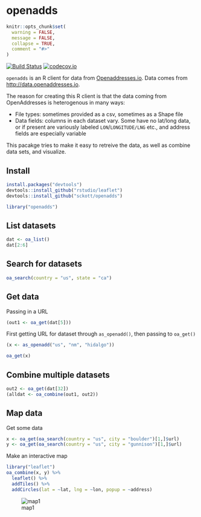 openadds
========

```r
knitr::opts_chunk$set(
  warning = FALSE,
  message = FALSE,
  collapse = TRUE,
  comment = "#>"
)
```

[![Build Status](https://travis-ci.org/sckott/openadds.svg)](https://travis-ci.org/sckott/openadds)
[![codecov.io](https://codecov.io/github/sckott/openadds/coverage.svg?branch=master)](https://codecov.io/github/sckott/openadds?branch=master)

`openadds` is an R client for data from [Openaddresses.io](http://openaddresses.io/). Data comes from [http://data.openaddresses.io](http://data.openaddresses.io). 

The reason for creating this R client is that the data coming from OpenAddresses is heterogenous in many ways:

* File types: sometimes provided as a csv, sometimes as a Shape file
* Data fields: columns in each dataset vary. Some have no lat/long data, or if present are variously labeled `LON`/`LONGITUDE/LNG` etc., and address fields are especially variable

This pacakge tries to make it easy to retreive the data, as well as combine data sets, and visualize. 

## Install

```r
install.packages("devtools")
devtools::install_github("rstudio/leaflet")
devtools::install_github("sckott/openadds")
```

```r
library("openadds")
```

## List datasets

```r
dat <- oa_list()
dat[2:6]
```

## Search for datasets

```r
oa_search(country = "us", state = "ca")
```

## Get data

Passing in a URL

```r
(out1 <- oa_get(dat[5]))
```

First getting URL for dataset through `as_openadd()`, then passing to `oa_get()`

```r
(x <- as_openadd("us", "nm", "hidalgo"))
```

```r
oa_get(x)
```

## Combine multiple datasets

```r
out2 <- oa_get(dat[32])
(alldat <- oa_combine(out1, out2))
```

## Map data

Get some data

```r
x <- oa_get(oa_search(country = "us", city = "boulder")[1,]$url)
y <- oa_get(oa_search(country = "us", city = "gunnison")[1,]$url)
```

Make an interactive map

```r
library("leaflet")
oa_combine(x, y) %>% 
  leaflet() %>%
  addTiles() %>%
  addCircles(lat = ~lat, lng = ~lon, popup = ~address)
```

![map1](inst/img/map.png)
